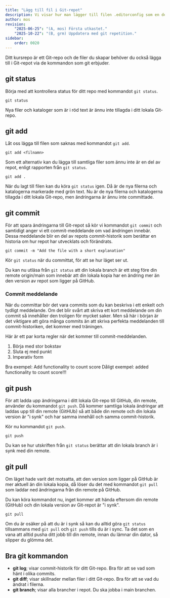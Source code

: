 ```yaml
---
title: "Lägg till fil i Git-repot" 
description: Vi visar hur man lägger till filen .editorconfig som en del av Git-repot och hur man pushar repots ändringar till GitHub.
author: mos
revision:
    "2025-06-25": "(A, mos) Första utkastet."
    "2025-10-22": "(B, grm) Uppdatera med git repetition."
sidebar:
    order: 0020
---
```





Ditt kursrepo är ett Git-repo och de filer du skapar behöver du också lägga till i Git-repot via de kommandon som git erbjuder.

## git status

Börja med att kontrollera status för ditt repo med kommandot `git status`.

```console title="Kontrollera status för Git-repot (kursrepot)."
git status
```

Nya filer och kataloger som är i röd text är ännu inte tillagda i ditt lokala Git-repo.



## git add 

Låt oss lägga till filen som saknas med kommandot `git add`.

```console title="Lägg till en fil <filnamn> till repot."
git add <filnamn>
```

Som ett alternativ kan du lägga till samtliga filer som ännu inte är en del av repot, enligt rapporten från `git status`.

```console title="Lägg till samtliga nya filer och kataloger."
git add .
```

När du lagt till filen kan du köra `git status` igen. Då är de nya filerna och katalogerna markerade med grön text. Nu är de nya filerna och katalogerna tillagda i ditt lokala Git-repo, men ändringarna är ännu inte committade.



## git commit

För att spara ändringarna till Git-repot så kör vi kommandot `git commit` och samtidigt anger vi ett commit-meddelande om vad ändringen innebär. Dessa meddelande blir en del av repots commit-historik som berättar en historia om hur repot har utvecklats och förändrats.

```console title="Spara (samtliga) ändringarna i repot med git commit."
git commit -m "Add the file with a short explanation"
```

Kör `git status` när du committat, för att se hur läget ser ut.

Du kan nu utläsa från `git status` att din lokala branch är ett steg före din remote origin/main som innebär att din lokala kopia har en ändring mer än den version av repot som ligger på GitHub.

### Commit meddelande

När du committar bör det vara commits som du kan beskriva i ett enkelt och tydligt meddelande. Om det blir svårt att skriva ett kort meddelande om din commit så innehåller den troligen för mycket saker. Men så här i början är det viktigare att göra många commits än att skriva perfekta meddelanden till commit-historiken, det kommer med träningen.

Här är ett par korta regler när det kommer till commit-meddelanden.

1. Börja med stor bokstav
1. Sluta ej med punkt
1. Imperativ form

Bra exempel: Add functionality to count score
Dåligt exempel: added functionality to count score!!!

## git push

För att ladda upp ändringarna i ditt lokala Git-repo till GitHub, din remote, använder du kommandot `git push`. Då kommer samtliga lokala ändringar att laddas upp till din remote (GitHUb) så att både din remote och din lokala version är "i synk" och har samma innehåll och samma commit-historik.

Kör nu kommandot `git push`.

```console title="Ladda upp dina lokala ändringar till din remote på GitHub."
git push
```

Du kan se hur utskriften från `git status` berättar att din lokala branch är i synk med din remote.



## git pull

Om läget hade varit det motsatta, att den version som ligger på GitHub är mer aktuell än din lokala kopia, då löser du det med kommandot `git pull` som laddar ned ändringarna från din remote på GitHub.

Du kan köra kommandot nu, inget kommer att hända eftersom din remote (GitHub) och din lokala version av Git-repot är "i synk".

```console title="Uppdatera ditt lokala repo med ändringar som är gjorde på din remote (GitHub)."
git pull
```

Om du är osäker på att du är i synk så kan du alltid göra `git status` tillsammans med `git pull` och `git push` tills du är i sync. Ta det som en vana att alltid pusha ditt jobb till din remote, innan du lämnar din dator, så slipper du glömma det.


## Bra git kommandon

* **git log**; visar commit-historik för ditt Git-repo. Bra för att se vad som hänt i olika commits.
* **git diff**; visar skillnader mellan filer i ditt Git-repo. Bra för att se vad du ändrat i filerna.
* **git branch**; visar alla brancher i repot. Du ska jobba i main branchen.

